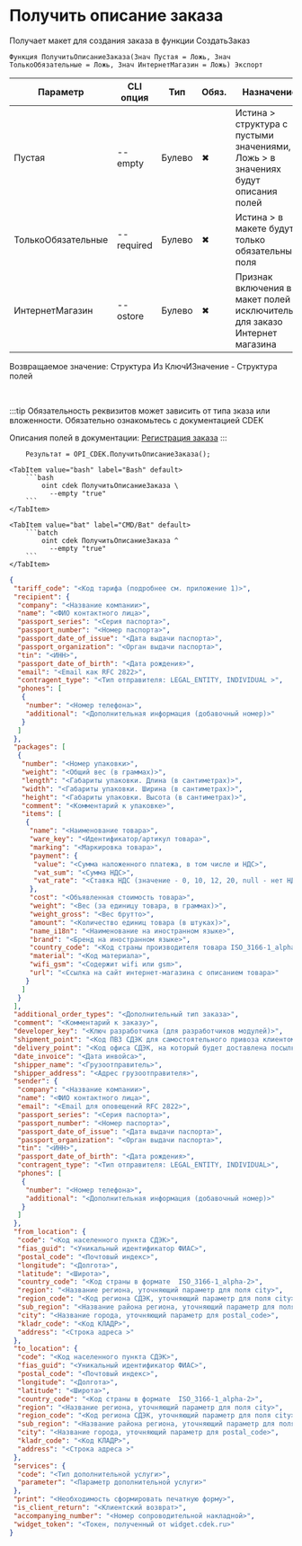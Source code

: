 ﻿---
sidebar_position: 16
description: Получить описание заказа и другие функции для работы с CDEK в Открытом пакете интеграций - бесплатной open-source библиотеке интеграций для 1С:Предприятие 8, OneScript и CLI
keywords: [1C, 1С, 1С:Предприятие, 1С:Предприятие 8.3, API, Интеграция, Сервисы, Обмен, OneScript, CLI, CDEK]
---


# Получить описание заказа
 Получает макет для создания заказа в функции СоздатьЗаказ



`Функция ПолучитьОписаниеЗаказа(Знач Пустая = Ложь, Знач ТолькоОбязательные = Ложь, Знач ИнтернетМагазин = Ложь) Экспорт`

  | Параметр | CLI опция | Тип | Обяз. | Назначение |
  |-|-|-|-|-|
  | Пустая | --empty | Булево | &#x2716; | Истина > структура с пустыми значениями, Ложь > в значениях будут описания полей |
  | ТолькоОбязательные | --required | Булево | &#x2716; | Истина > в макете будут только обязательные поля |
  | ИнтернетМагазин | --ostore | Булево | &#x2716; | Признак включения в макет полей исключительно для заказо Интернет магазина |

  
  Возвращаемое значение:   Структура Из КлючИЗначение - Структура полей

<br/>

:::tip
Обязательность реквизитов может зависить от типа зказа или вложенности. Обязательно ознакомьтесь с документацией CDEK

Описания полей в документации: [Регистрация заказа](https://api-docs.cdek.ru/29923926.html)
:::
<br/>



```bsl title="Пример использования для 1С:Предприятие/OneScript"
    Результат = OPI_CDEK.ПолучитьОписаниеЗаказа();
```
    

 <Tabs>
  
    <TabItem value="bash" label="Bash" default>
        ```bash
            oint cdek ПолучитьОписаниеЗаказа \
              --empty "true"
        ```
    </TabItem>
  
    <TabItem value="bat" label="CMD/Bat" default>
        ```batch
            oint cdek ПолучитьОписаниеЗаказа ^
              --empty "true"
        ```
    </TabItem>
</Tabs>


```json title="Результат"
{
 "tariff_code": "<Код тарифа (подробнее см. приложение 1)>",
 "recipient": {
  "company": "<Название компании>",
  "name": "<ФИО контактного лица>",
  "passport_series": "<Серия паспорта>",
  "passport_number": "<Номер паспорта>",
  "passport_date_of_issue": "<Дата выдачи паспорта>",
  "passport_organization": "<Орган выдачи паспорта>",
  "tin": "<ИНН>",
  "passport_date_of_birth": "<Дата рождения>",
  "email": "<Email как RFC 2822>",
  "contragent_type": "<Тип отправителя: LEGAL_ENTITY, INDIVIDUAL >",
  "phones": [
   {
    "number": "<Номер телефона>",
    "additional": "<Дополнительная информация (добавочный номер)>"
   }
  ]
 },
 "packages": [
  {
   "number": "<Номер упаковки>",
   "weight": "<Общий вес (в граммах)>",
   "length": "<Габариты упаковки. Длина (в сантиметрах)>",
   "width": "<Габариты упаковки. Ширина (в сантиметрах)>",
   "height": "<Габариты упаковки. Высота (в сантиметрах)>",
   "comment": "<Комментарий к упаковке>",
   "items": [
    {
     "name": "<Наименование товара>",
     "ware_key": "<Идентификатор/артикул товара>",
     "marking": "<Маркировка товара>",
     "payment": {
      "value": "<Сумма наложенного платежа, в том числе и НДС>",
      "vat_sum": "<Сумма НДС>",
      "vat_rate": "<Ставка НДС (значение - 0, 10, 12, 20, null - нет НДС)>"
     },
     "cost": "<Объявленная стоимость товара>",
     "weight": "<Вес (за единицу товара, в граммах)>",
     "weight_gross": "<Вес брутто>",
     "amount": "<Количество единиц товара (в штуках)>",
     "name_i18n": "<Наименование на иностранном языке>",
     "brand": "<Бренд на иностранном языке>",
     "country_code": "<Код страны производителя товара ISO_3166-1_alpha-2>",
     "material": "<Код материала>",
     "wifi_gsm": "<Содержит wifi или gsm>",
     "url": "<Ссылка на сайт интернет-магазина с описанием товара>"
    }
   ]
  }
 ],
 "additional_order_types": "<Дополнительный тип заказа>",
 "comment": "<Комментарий к заказу>",
 "developer_key": "<Ключ разработчика (для разработчиков модулей)>",
 "shipment_point": "<Код ПВЗ СДЭК для самостоятельного привоза клиентом>",
 "delivery_point": "<Код офиса СДЭК, на который будет доставлена посылка>",
 "date_invoice": "<Дата инвойса>",
 "shipper_name": "<Грузоотправитель>",
 "shipper_address": "<Адрес грузоотправителя>",
 "sender": {
  "company": "<Название компании>",
  "name": "<ФИО контактного лица>",
  "email": "<Email для оповещений RFC 2822>",
  "passport_series": "<Серия паспорта>",
  "passport_number": "<Номер паспорта>",
  "passport_date_of_issue": "<Дата выдачи паспорта>",
  "passport_organization": "<Орган выдачи паспорта>",
  "tin": "<ИНН>",
  "passport_date_of_birth": "<Дата рождения>",
  "contragent_type": "<Тип отправителя: LEGAL_ENTITY, INDIVIDUAL>",
  "phones": [
   {
    "number": "<Номер телефона>",
    "additional": "<Дополнительная информация (добавочный номер)>"
   }
  ]
 },
 "from_location": {
  "code": "<Код населенного пункта СДЭК>",
  "fias_guid": "<Уникальный идентификатор ФИАС>",
  "postal_code": "<Почтовый индекс>",
  "longitude": "<Долгота>",
  "latitude": "<Широта>",
  "country_code": "<Код страны в формате  ISO_3166-1_alpha-2>",
  "region": "<Название региона, уточняющий параметр для поля city>",
  "region_code": "<Код региона СДЭК, уточняющий параметр для поля city>",
  "sub_region": "<Название района региона, уточняющий параметр для поля region>",
  "city": "<Название города, уточняющий параметр для postal_code>",
  "kladr_code": "<Код КЛАДР>",
  "address": "<Строка адреса >"
 },
 "to_location": {
  "code": "<Код населенного пункта СДЭК>",
  "fias_guid": "<Уникальный идентификатор ФИАС>",
  "postal_code": "<Почтовый индекс>",
  "longitude": "<Долгота>",
  "latitude": "<Широта>",
  "country_code": "<Код страны в формате  ISO_3166-1_alpha-2>",
  "region": "<Название региона, уточняющий параметр для поля city>",
  "region_code": "<Код региона СДЭК, уточняющий параметр для поля city>",
  "sub_region": "<Название района региона, уточняющий параметр для поля region>",
  "city": "<Название города, уточняющий параметр для postal_code>",
  "kladr_code": "<Код КЛАДР>",
  "address": "<Строка адреса >"
 },
 "services": {
  "code": "<Тип дополнительной услуги>",
  "parameter": "<Параметр дополнительной услуги>"
 },
 "print": "<Необходимость сформировать печатную форму>",
 "is_client_return": "<Клиентский возврат>",
 "accompanying_number": "<Номер сопроводительной накладной>",
 "widget_token": "<Токен, полученный от widget.cdek.ru>"
}
```
